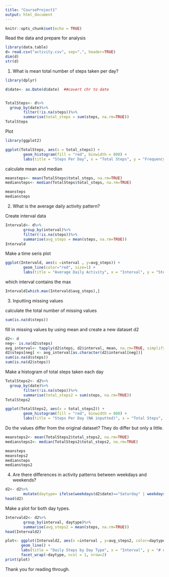 ```yaml
---
title: "CourseProject1"
output: html_document
---
```


```r
knitr::opts_chunk$set(echo = TRUE)
```

Read the data and prepare for analysis 

```r
library(data.table)
d= read.csv("activity.csv", sep=",", header=TRUE) 
dim(d)
str(d)
```

1.  What is mean total number of steps taken per day? 

```r

library(dplyr)

d$date<- as.Date(d$date)  ##covert chr to date


TotalSteps<- d%>%
  group_by(date)%>%
        filter(!is.na(steps))%>%
        summarise(total_steps = sum(steps, na.rm=TRUE))
TotalSteps

```

Plot 
```r
library(ggplot2)

ggplot(TotalSteps, aes(x = total_steps)) +
        geom_histogram(fill = "red", binwidth = 800) +
        labs(title = "Steps Per Day", x = "Total Steps", y = "Frequency")
```

calculate mean and median 
```r
meansteps<- mean(TotalSteps$total_steps, na.rm=TRUE)
mediansteps<- median(TotalSteps$total_steps, na.rm=TRUE)

meansteps
mediansteps
```

2. What is the average daily activity pattern? 

Create interval data 
```r
Intervald<- d%>%
        group_by(interval)%>%
        filter(!is.na(steps))%>%
        summarise(avg_steps = mean(steps, na.rm=TRUE))
Intervald
```

Make a time seris plot
```r
ggplot(Intervald, aes(x =interval , y=avg_steps)) +
        geom_line(color="red", size=1) +
        labs(title = "Average Daily Activity", x = "Interval", y = "Steps per day")
```

which interval contains the max 
```r
Intervald[which.max(Intervald$avg_steps),]
```

3. Inputting missing values 

calculate the total number of missing values 
```r
sum(is.na(d$steps))
```

fill in missing values by using mean and create a new dataset d2
```r
d2<- d
neg<- is.na(d2$steps)
avg_interval<- tapply(d2$steps, d2$interval, mean, na.rm=TRUE, simplify = TRUE)
d2$steps[neg] <- avg_interval[as.character(d2$interval[neg])]
sum(is.na(d$steps))
sum(is.na(d2$steps))
```

Make a histogram of total steps taken each day 
```r
TotalSteps2<- d2%>%
  group_by(date)%>%
        filter(!is.na(steps))%>%
        summarise(total_steps2 = sum(steps, na.rm=TRUE))
TotalSteps2

ggplot(TotalSteps2, aes(x = total_steps2)) +
        geom_histogram(fill = "red", binwidth = 800) +
        labs(title = "Steps Per Day (NA inputted)", x = "Total Steps", y = "Frequency")
```

Do the values differ from the original dataset? They do differ but only a little. 
```r
meansteps2<- mean(TotalSteps2$total_steps2, na.rm=TRUE)
mediansteps2<- median(TotalSteps2$total_steps2, na.rm=TRUE)

meansteps
meansteps2
mediansteps
mediansteps2
```

4. Are there differences in activity patterns between weekdays and weekends? 
```r
d2<- d2%>%
        mutate(daytype= ifelse(weekdays(d2$date)=="Saturday" | weekdays(d2$date)=="Sunday", "Weekend", "Weekday"))
head(d2)
```

Make a plot for both day types. 
```r
Intervald2<- d2%>%
        group_by(interval, daytype)%>%
        summarise(avg_steps2 = mean(steps, na.rm=TRUE))
head(Intervald2)

plot<- ggplot(Intervald2, aes(x =interval , y=avg_steps2, color=daytype)) +
       geom_line() +
       labs(title = "Daily Steps by Day Type", x = "Interval", y = "# of Steps") +
       facet_wrap(~daytype, ncol = 1, nrow=2)
print(plot)
```

Thank you for reading through. 